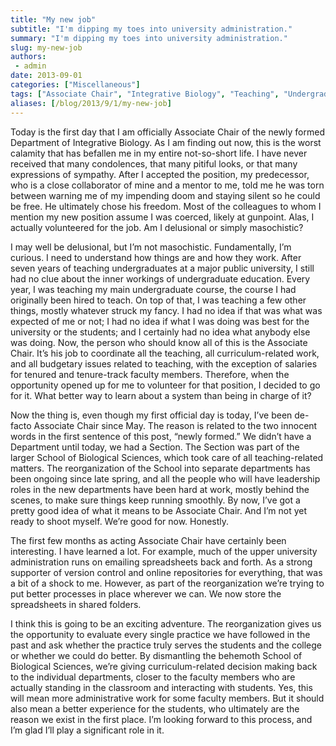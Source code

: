 ```yaml
---
title: "My new job"
subtitle: "I'm dipping my toes into university administration."
summary: "I'm dipping my toes into university administration."
slug: my-new-job
authors:
 - admin
date: 2013-09-01
categories: ["Miscellaneous"]
tags: ["Associate Chair", "Integrative Biology", "Teaching", "Undergraduate education"]
aliases: [/blog/2013/9/1/my-new-job]
---
```

Today is the first day that I am officially Associate Chair of the newly formed Department of Integrative Biology. As I am finding out now, this is the worst calamity that has befallen me in my entire not-so-short life. I have never received that many condolences, that many pitiful looks, or that many expressions of sympathy. After I accepted the position, my predecessor, who is a close collaborator of mine and a mentor to me, told me he was torn between warning me of my impending doom and staying silent so he could be free. He ultimately chose his freedom. Most of the colleagues to whom I mention my new position assume I was coerced, likely at gunpoint. Alas, I actually volunteered for the job. Am I delusional or simply masochistic?

I may well be delusional, but I’m not masochistic. Fundamentally, I’m curious. I need to understand how things are and how they work. After seven years of teaching undergraduates at a major public university, I still had no clue about the inner workings of undergraduate education. Every year, I was teaching my main undergraduate course, the course I had originally been hired to teach. On top of that, I was teaching a few other things, mostly whatever struck my fancy. I had no idea if that was what was expected of me or not; I had no idea if what I was doing was best for the university or the students; and I certainly had no idea what anybody else was doing. Now, the person who should know all of this is  the Associate Chair. It’s his job to coordinate all the teaching, all curriculum-related work, and all budgetary issues related to teaching, with the exception of salaries for tenured and tenure-track faculty members. Therefore, when the opportunity opened up for me to volunteer for that position, I decided to go for it. What better way to learn about a system than being in charge of it?

Now the thing is, even though my first official day is today, I’ve been de-facto Associate Chair since May. The reason is related to the two innocent words in the first sentence of this post, “newly formed.” We didn’t have a Department until today, we had a Section. The Section was part of the larger School of Biological Sciences, which took care of all teaching-related matters. The reorganization of the School into separate departments has been ongoing since late spring, and all the people who will have leadership roles in the new departments have been hard at work, mostly behind the scenes, to make sure things keep running smoothly. By now, I’ve got a pretty good idea of what it means to be Associate Chair. And I’m not yet ready to shoot myself. We’re good for now. Honestly.

The first few months as acting Associate Chair have certainly been interesting. I have learned a lot. For example, much of the upper university administration runs on emailing spreadsheets back and forth. As a strong supporter of version control and online repositories for everything, that was a bit of a shock to me. However, as part of the reorganization we’re trying to put better processes in place wherever we can. We now store the spreadsheets in shared folders.

I think this is going to be an exciting adventure. The reorganization gives us the opportunity to evaluate every single practice we have followed in the past and ask whether the practice truly serves the students and the college or whether we could do better. By dismantling the behemoth School of Biological Sciences, we’re giving curriculum-related decision making back to the individual departments, closer to the faculty members who are actually standing in the classroom and interacting with students. Yes, this will mean more administrative work for some faculty members. But it should also mean a better experience for the students, who ultimately are the reason we exist in the first place. I’m looking forward to this process, and I’m glad I’ll play a significant role in it.
